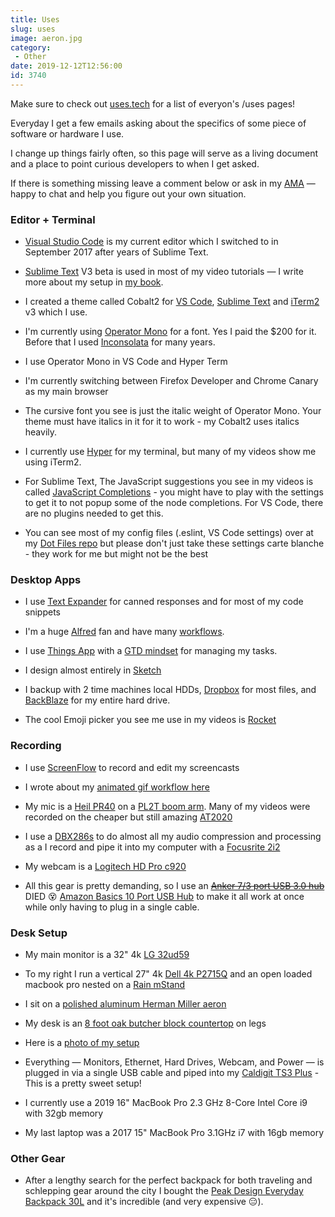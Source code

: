 ```yaml
---
title: Uses
slug: uses
image: aeron.jpg
category:
 - Other
date: 2019-12-12T12:56:00
id: 3740
---
```


Make sure to check out [uses.tech](https://uses.tech) for a list of everyon's /uses pages!


Everyday I get a few emails asking about the specifics of some piece of software or hardware I use.

I change up things fairly often, so this page will serve as a living document and a place to point curious developers to when I get asked.

If there is something missing leave a comment below or ask in my <a href="https://github.com/wesbos/ama">AMA</a> — happy to chat and help you figure out your own situation.

<h3>Editor + Terminal</h3>



* <a href="https://code.visualstudio.com/">Visual Studio Code</a> is my current editor which I switched to in September 2017 after years of Sublime Text.

* <a href="http://SublimeText.com/3dev">Sublime Text</a> V3 beta is used in most of my video tutorials — I write more about my setup in <a href="http://SublimeTextBook.com">my book</a>.

* I created a theme called Cobalt2 for <a href="https://marketplace.visualstudio.com/items?itemName=wesbos.theme-cobalt2">VS Code</a>, <a href="https://packagecontrol.io/packages/Theme%20-%20Cobalt2">Sublime Text</a> and <a href="https://github.com/wesbos/Cobalt2-iterm">iTerm2</a> v3 which I use.

* I'm currently using <a href="http://www.typography.com/fonts/operator/overview/">Operator Mono</a> for a font. Yes I paid the $200 for it. Before that I used <a href="http://www.levien.com/type/myfonts/inconsolata.html">Inconsolata</a> for many years.

* I use Operator Mono in VS Code and Hyper Term

* I'm currently switching between Firefox Developer and Chrome Canary as my main browser

* The cursive font you see is just the italic weight of Operator Mono. Your theme must have italics in it for it to work - my Cobalt2 uses italics heavily.

* I currently use <a href="https://hyper.is/">Hyper</a> for my terminal, but many of my videos show me using iTerm2.

* For Sublime Text, The JavaScript suggestions you see in my videos is called <a href="https://packagecontrol.io/packages/JavaScript%20Completions">JavaScript Completions</a> - you might have to play with the settings to get it to not popup some of the node completions. For VS Code, there are no plugins needed to get this.

* You can see most of my config files (.eslint, VS Code settings) over at my <a href="https://github.com/wesbos/dotfiles">Dot Files repo</a> but please don't just take these settings carte blanche - they work for me but might not be the best



<h3>Desktop Apps</h3>



* I use <a href="https://smilesoftware.com/textexpander">Text Expander</a> for canned responses and for most of my code snippets

* I'm a huge <a href="https://www.alfredapp.com/">Alfred</a> fan and have many <a href="http://wes.io/fY7q">workflows</a>.

* I use <a href="https://culturedcode.com/things/">Things App</a> with a <a href="http://gettingthingsdone.com/">GTD mindset</a> for managing my tasks.

* I design almost entirely in <a href="https://www.sketchapp.com/">Sketch</a>

* I backup with 2 time machines local HDDs, <a href="http://dropbox.com">Dropbox</a> for most files, and <a href="https://secure.backblaze.com/r/008x60">BackBlaze</a> for my entire hard drive.

* The cool Emoji picker you see me use in my videos is <a href="http://matthewpalmer.net/rocket/">Rocket</a>



<h3>Recording</h3>



* I use <a href="https://www.telestream.net/screenflow/">ScreenFlow</a> to record and edit my screencasts

* I wrote about my <a href="http://wesbos.com/animated-gif-workflow/">animated gif workflow here</a>

* My mic is a <a href="http://www.amazon.com/gp/product/B000SOYOTQ/ref=as_li_qf_sp_asin_il_tl?ie=UTF8&camp=1789&creative=9325&creativeASIN=B000SOYOTQ&linkCode=as2&tag=webo080-20&linkId=YH6ZR6GSGBI2JOJF">Heil PR40</a> on a <a href="http://www.amazon.com/gp/product/B000SZVZ74/ref=as_li_qf_sp_asin_il_tl?ie=UTF8&camp=1789&creative=9325&creativeASIN=B000SZVZ74&linkCode=as2&tag=webo080-20&linkId=HJ6K3KRLOL5XJJSC">PL2T boom arm</a>. Many of my videos were recorded on the cheaper but still amazing <a href="http://www.amazon.com/gp/product/B0006H92QK/ref=as_li_qf_sp_asin_il_tl?ie=UTF8&camp=1789&creative=9325&creativeASIN=B0006H92QK&linkCode=as2&tag=webo080-20&linkId=PHY64E6Y43GHI55T">AT2020</a>

* I use a <a href="http://www.amazon.com/gp/product/B004LWH79A/ref=as_li_qf_sp_asin_il_tl?ie=UTF8&camp=1789&creative=9325&creativeASIN=B004LWH79A&linkCode=as2&tag=webo080-20&linkId=E3KFCLCQIXXLC7W4">DBX286s</a> to do almost all my audio compression and processing as a I record and pipe it into my computer with a <a href="http://www.amazon.com/gp/product/B005OZE9SA/ref=as_li_qf_sp_asin_il_tl?ie=UTF8&camp=1789&creative=9325&creativeASIN=B005OZE9SA&linkCode=as2&tag=webo080-20&linkId=ELZASVHMTR6ZTNYL">Focusrite 2i2</a>

* My webcam is a <a href="https://www.amazon.com/gp/product/B006JH8T3S/ref=as_li_qf_sp_asin_il_tl?ie=UTF8&tag=webo080-20&camp=1789&creative=9325&linkCode=as2&creativeASIN=B006JH8T3S&linkId=65a64ee5dd16f2fa18faf2f2d33d0538">Logitech HD Pro c920</a>

* All this gear is pretty demanding, so I use an ~~<a href="https://www.amazon.com/gp/product/B00VDVCQ84/ref=as_li_tl?ie=UTF8&camp=1789&creative=9325&creativeASIN=B00VDVCQ84&linkCode=as2&tag=webo080-20&linkId=d8d1e7a3e461ab7921373dbc07dfbe38">Anker 7/3 port USB 3.0 hub</a>~~ DIED 😵 <a href="http://amzn.to/2kVaDCz">Amazon Basics 10 Port USB Hub</a> to make it all work at once while only having to plug in a single cable.



<h3>Desk Setup</h3>



* My main monitor is a 32" 4k <a href="https://amzn.to/2SYuX8G">LG 32ud59</a>

* To my right I run a vertical 27" 4k <a href="http://www.amazon.com/gp/product/B00PC9HFO8/ref=as_li_qf_sp_asin_il_tl?ie=UTF8&camp=1789&creative=9325&creativeASIN=B00PC9HFO8&linkCode=as2&tag=webo080-20&linkId=5VCVP6ZUPF5GLCUJ">Dell 4k P2715Q</a> and an open loaded macbook pro nested on a <a href="http://www.amazon.com/gp/product/B000OOYECC/ref=as_li_qf_sp_asin_il_tl?ie=UTF8&camp=1789&creative=9325&creativeASIN=B000OOYECC&linkCode=as2&tag=webo080-20&linkId=XWDACWNC2JWRF3DQ">Rain mStand</a>

* I sit on a <a href="http://www.amazon.com/gp/product/B000LTAO8S/ref=as_li_qf_sp_asin_il_tl?ie=UTF8&camp=1789&creative=9325&creativeASIN=B000LTAO8S&linkCode=as2&tag=webo080-20&linkId=6G4M6ZR4CYKT3TM5">polished aluminum Herman Miller aeron</a>

* My desk is an <a href="http://www.ikea.com/ca/en/catalog/products/20274961/">8 foot oak butcher block countertop</a> on legs

* Here is a <a href="https://twitter.com/wesbos/status/1060643936140738560">photo of my setup</a>

* Everything — Monitors, Ethernet, Hard Drives, Webcam, and Power — is plugged in via a single USB cable and piped into my <a href="https://amzn.to/2D9Jnx0">Caldigit TS3 Plus</a> - This is a pretty sweet setup!

* I currently use a 2019 16" MacBook Pro 2.3 GHz 8-Core Intel Core i9 with 32gb memory

* My last laptop was a 2017 15" MacBook Pro 3.1GHz i7 with 16gb memory



<h3>Other Gear</h3>



* After a lengthy search for the perfect backpack for both traveling and schlepping gear around the city I bought the <a href="http://amzn.to/2kHB4kc">Peak Design Everyday Backpack 30L</a> and it's incredible (and very expensive 😑).
